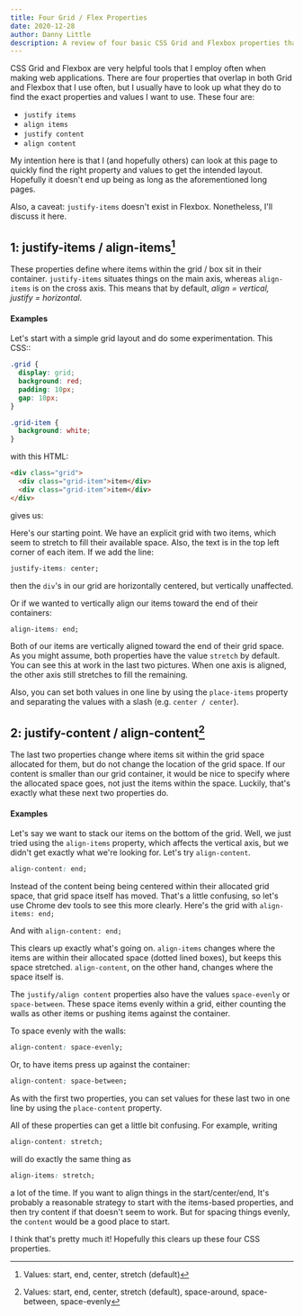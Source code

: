 ```yaml
---
title: Four Grid / Flex Properties
date: 2020-12-28
author: Danny Little
description: A review of four basic CSS Grid and Flexbox properties that confuse me. Probably more for my benefit that yours.
---
```


CSS Grid and Flexbox are very helpful tools that I employ often when making web applications. There are four properties that overlap in both Grid and Flexbox that I use often, but I usually have to look up what they do to find the exact properties and values I want to use. These four are:

- `justify items`
- `align items`
- `justify content`
- `align content`

My intention here is that I (and hopefully others) can look at this page to quickly find the right property and values to get the intended layout. Hopefully it doesn't end up being as long as the aforementioned long pages.

Also, a caveat: `justify-items` doesn't exist in Flexbox. Nonetheless, I'll discuss it here.

## 1: justify-items / align-items[^1]

These properties define where items within the grid / box sit in their container. `justify-items` situates things on the main axis, whereas `align-items` is on the cross axis. This means that by default, _align = vertical, justify = horizontal._

#### Examples

Let's start with a simple grid layout and do some experimentation. This CSS::

```css
.grid {
  display: grid;
  background: red;
  padding: 10px;
  gap: 10px;
}

.grid-item {
  background: white;
}
```

with this HTML:

```html
<div class="grid">
  <div class="grid-item">item</div>
  <div class="grid-item">item</div>
</div>
```

gives us:

<SizedImage imageSrc="/blog/grid-1.png" />

Here's our starting point. We have an explicit grid with two items, which seem to stretch to fill their available space. Also, the text is in the top left corner of each item. If we add the line:

```css
justify-items: center;
```

then the `div`'s in our grid are horizontally centered, but vertically unaffected.

<SizedImage imageSrc="/blog/grid-2.png" />

Or if we wanted to vertically align our items toward the end of their containers:

```css
align-items: end;
```

<SizedImage imageSrc="/blog/grid-3.png" />

Both of our items are vertically aligned toward the end of their grid space. As you might assume, both properties have the value `stretch` by default. You can see this at work in the last two pictures. When one axis is aligned, the other axis still stretches to fill the remaining.

Also, you can set both values in one line by using the `place-items` property and separating the values with a slash (e.g. `center / center`).

## 2: justify-content / align-content[^2]

The last two properties change where items sit within the grid space allocated for them, but do not change the location of the grid space. If our content is smaller than our grid container, it would be nice to specify where the allocated space goes, not just the items within the space. Luckily, that's exactly what these next two properties do.

#### Examples

Let's say we want to stack our items on the bottom of the grid. Well, we just tried using the `align-items` property, which affects the vertical axis, but we didn't get exactly what we're looking for. Let's try `align-content`.

```css
align-content: end;
```

<SizedImage imageSrc="/blog/grid-4.png" />

Instead of the content being being centered within their allocated grid space, that grid space itself has moved. That's a little confusing, so let's use Chrome dev tools to see this more clearly. Here's the grid with `align-items: end;`

<SizedImage imageSrc="/blog/grid-5.png" />

And with `align-content: end;`

<SizedImage imageSrc="/blog/grid-6.png" />

This clears up exactly what's going on. `align-items` changes where the items are within their allocated space (dotted lined boxes), but keeps this space stretched. `align-content`, on the other hand, changes where the space itself is.

The `justify/align content` properties also have the values `space-evenly` or `space-between`. These space items evenly within a grid, either counting the walls as other items or pushing items against the container.

To space evenly with the walls:

```css
align-content: space-evenly;
```

<SizedImage imageSrc="/blog/grid-7.png" />

Or, to have items press up against the container:

```css
align-content: space-between;
```

<SizedImage imageSrc="/blog/grid-8.png" />

As with the first two properties, you can set values for these last two in one line by using the `place-content` property.

All of these properties can get a little bit confusing. For example, writing

```css
align-content: stretch;
```

will do exactly the same thing as

```css
align-items: stretch;
```

a lot of the time. If you want to align things in the start/center/end, It's probably a reasonable strategy to start with the items-based properties, and then try content if that doesn't seem to work. But for spacing things evenly, the `content` would be a good place to start.

I think that's pretty much it! Hopefully this clears up these four CSS properties.

[^1]: Values: start, end, center, stretch (default)
[^2]: Values: start, end, center, stretch (default), space-around, space-between, space-evenly
